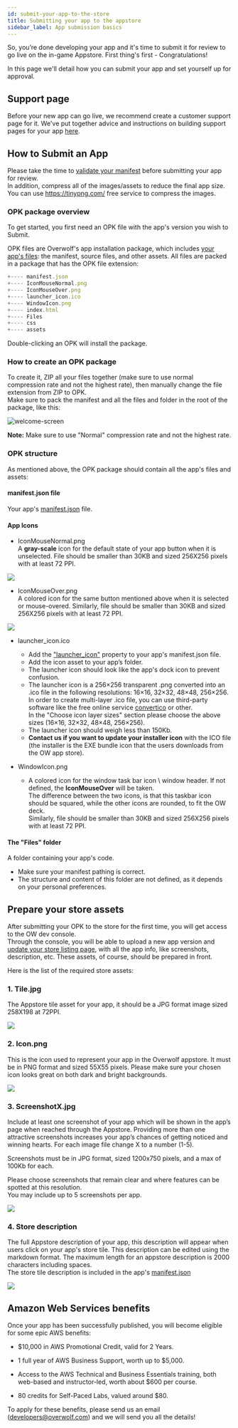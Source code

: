 ```yaml
---
id: submit-your-app-to-the-store
title: Submitting your app to the appstore
sidebar_label: App submission basics
---
```



So, you’re done developing your app and it's time to submit it for review to go live on the in-game Appstore. First thing's first - Congratulations!

In this page we'll detail how you can submit your app and set yourself up for approval.

## Support page

Before your new app can go live, we recommend create a customer support page for it. We've put together advice and instructions on building support pages for your app [here](add-a-knowledge-base-to-app).

## How to Submit an App

Please take the time to [validate your manifest](../api/validate-your-manifest) before submitting your app for review.  
In addition, compress all of the images/assets to reduce the final app size. You can use https://tinypng.com/ free service to compress the images.

### OPK package overview

To get started, you first need an OPK file with the app's version you wish to Submit.

OPK files are Overwolf's app installation package, which includes [your app's files](#opk-structure): the manifest, source files, and other assets. All files are packed in a package that has the OPK file extension: 

```js
+---- manifest.json
+---- IconMouseNormal.png
+---- IconMouseOver.png
+---- launcher_icon.ico
+---- WindowIcon.png
+---- index.html
+---- Files
+---- css
+---- assets
```

Double-clicking an OPK will install the package.

### How to create an OPK package

To create it, ZIP all your files together (make sure to use normal compression rate and not the highest rate), then manually change the file extension from ZIP to OPK.  
Make sure to pack the manifest and all the files and folder in the root of the package, like this:

![welcome-screen](../assets/dev-console/update-version/opk.gif)

**Note:** Make sure to use "Normal" compression rate and not the highest rate.

### OPK structure

As mentioned above, the OPK package should contain all the app's files and assets:

#### manifest.json file  
  Your app's [manifest.json](https://overwolf.github.io/docs/api/manifest-json#docsNav) file.

#### App Icons
  * IconMouseNormal.png  
  A **gray-scale** icon for the default state of your app button when it is unselected. File should be smaller than 30KB and sized 256X256 pixels with at least 72 PPI.

<div className="center-text">

  ![](../assets/submit-your-app-to-the-store/SubIconMouseNormal.png)

</div>

  * IconMouseOver.png  
  A colored icon for the same button mentioned above when it is selected or mouse-overed. Similarly, file should be smaller than 30KB and sized 256X256 pixels with at least 72 PPI.

<div className="center-text">

  ![](../assets/submit-your-app-to-the-store/SubIconMouseOver.png)

</div>

  * launcher_icon.ico
    * Add the ["launcher_icon"](https://overwolf.github.io/docs/api/manifest-json#meta-launcher_icon) property to your app's manifest.json file.  
    * Add the icon asset to your app’s folder.  
    * The launcher icon should look like the app's dock icon to prevent confusion.  
    * The launcher icon is a 256×256 transparent .png converted into an .ico file in the following resolutions: 16×16, 32×32, 48×48, 256×256.  
      In order to create multi-layer .ico file, you can use third-party software like the free online service [convertico](https://convertico.com) or other.  
      In the "Choose icon layer sizes" section please choose the above sizes (16×16, 32×32, 48×48, 256×256).
    * The launcher icon should weigh less than 150Kb.
    * **Contact us if you want to update your installer icon** with the ICO file (the installer is the EXE bundle icon that the users downloads from the OW app store).

  * WindowIcon.png  
    * A colored icon for the window task bar icon \ window header. If not defined, the **IconMouseOver** will be taken.  
    The difference between the two icons, is that this taskbar icon should be squared, while the other icons are rounded, to fit the OW deck.  
    Similarly, file should be smaller than 30KB and sized 256X256 pixels with at least 72 PPI.

#### The "Files" folder

A folder containing your app's code. 
  
  * Make sure your manifest pathing is correct.
  * The structure and content of this folder are not defined, as it depends on your personal preferences.

## Prepare your store assets 

After submitting your OPK to the store for the first time, you will get access to the OW dev console.  
Through the console, you will be able to upload a new app version and [update your store listing page](../topics/update-store-listing), with all the app info, like screenshots, description, etc. These assets, of course, should be prepared in front.

Here is the list of the required store assets:

### 1. Tile.jpg  
The Appstore tile asset for your app, it should be a JPG format image sized 258X198 at 72PPI.

![](../assets/submit-your-app-to-the-store/tile.jpg)

### 2. Icon.png  
This is the icon used to represent your app in the Overwolf appstore. It must be in PNG format and sized 55X55 pixels.
Please make sure your chosen icon looks great on both dark and bright backgrounds.

![](../assets/submit-your-app-to-the-store/SubIcon.png)

### 3. ScreenshotX.jpg
Include at least one screenshot of your app which will be shown in the app’s page when reached through the Appstore. Providing more than one attractive screenshots increases your app’s chances of getting noticed and winning hearts. For each image file change X to a number (1-5). 

Screenshots must be in JPG format, sized 1200x750 pixels, and a max of 100Kb for each.
  
Please choose screenshots that remain clear and where features can be spotted at this resolution.  
You may include up to 5 screenshots per app.

![](../assets/submit-your-app-to-the-store/SubScreenshot1.png)

### 4. Store description  

The full Appstore description of your app, this description will appear when users click on your app's store tile. This description can be edited using the markdown format. The maximum length for an appstore description is 2000 characters including spaces.  
The store tile description is included in the app's [manifest.json](https://overwolf.github.io/docs/api/manifest-json)

![](../assets/submit-your-app-to-the-store/Subdescription.png)


## Amazon Web Services benefits

Once your app has been successfully published, you will become eligible for some epic AWS benefits:

* $10,000 in AWS Promotional Credit, valid for 2 Years.

* 1 full year of AWS Business Support, worth up to $5,000.

* Access to the AWS Technical and Business Essentials training, both web-based and instructor-led, worth about $600 per course.

* 80 credits for Self-Paced Labs, valued around $80.

To apply for these benefits, please send us an email (developers@overwolf.com) and we will send you all the details!
